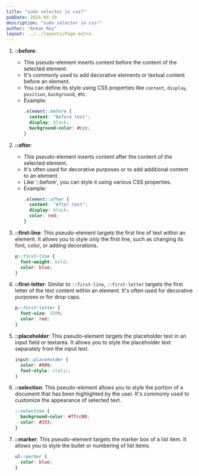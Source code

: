 ```yaml
---
title: "sudo selector in css?"
pubDate: 2024-04-19
description: "sudo selector in css!"
author: "Ankan Roy"
layout: ../../layouts/Page.astro
---
```


1. **::before**:

   - This pseudo-element inserts content before the content of the selected element.
   - It's commonly used to add decorative elements or textual content before an element.
   - You can define its style using CSS properties like `content`, `display`, `position`, `background`, etc.
   - Example:
     ```css
     .element::before {
       content: "Before text";
       display: block;
       background-color: #ccc;
     }
     ```

2. **::after**:

   - This pseudo-element inserts content after the content of the selected element.
   - It's often used for decorative purposes or to add additional content to an element.
   - Like '::before', you can style it using various CSS properties.
   - Example:
     ```css
     .element::after {
       content: "After text";
       display: block;
       color: red;
     }
     ```

3. **::first-line**: This pseudo-element targets the first line of text within an element. It allows you to style only the first line, such as changing its font, color, or adding decorations.

   ```css
   p::first-line {
     font-weight: bold;
     color: blue;
   }
   ```

4. **::first-letter**: Similar to `::first-line`, `::first-letter` targets the first letter of the text content within an element. It's often used for decorative purposes or for drop caps.

   ```css
   p::first-letter {
     font-size: 150%;
     color: red;
   }
   ```

5. **::placeholder**: This pseudo-element targets the placeholder text in an input field or textarea. It allows you to style the placeholder text separately from the input text.

   ```css
   input::placeholder {
     color: #999;
     font-style: italic;
   }
   ```

6. **::selection**: This pseudo-element allows you to style the portion of a document that has been highlighted by the user. It's commonly used to customize the appearance of selected text.

   ```css
   ::selection {
     background-color: #ffcc00;
     color: #333;
   }
   ```

7. **::marker**: This pseudo-element targets the marker box of a list item. It allows you to style the bullet or numbering of list items.

   ```css
   ul::marker {
     color: blue;
   }
   ```
